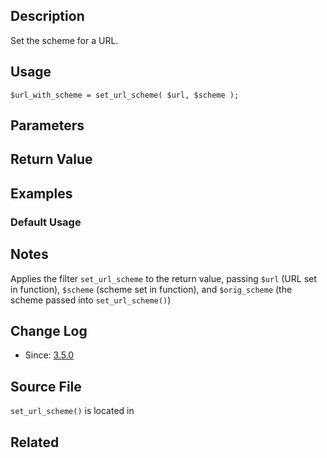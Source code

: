 == Description ==
Set the scheme for a URL.
== Usage ==

 $url_with_scheme = set_url_scheme( $url, $scheme );

== Parameters ==
{{Parameter|$url|string|Absolute url that includes a scheme.}}
{{Parameter|$scheme|string|Scheme to give <tt>$url</tt>. Currently 'http', 'https', 'login', 'login_post', 'admin', or 'relative'. If omitted or <tt>null</tt>, will default to 'http' or 'https' based on whether [[Function Reference/is ssl|is_ssl()]].|optional|null}}

== Return Value ==

{{Return|$url|string|URL with chosen scheme.}}

== Examples ==

=== Default Usage ===

== Notes ==
Applies the filter <tt>set_url_scheme</tt> to the return value, passing <tt>$url</tt> (URL set in function), <tt>$scheme</tt> (scheme set in function), and <tt>$orig_scheme</tt> (the scheme passed into <tt>set_url_scheme()</tt>)

== Change Log ==

* Since: [[Version_3.5|3.5.0]]

== Source File ==

<tt>set_url_scheme()</tt> is located in {{Trac|wp-includes/link-template.php}}

== Related ==